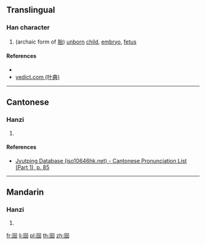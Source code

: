 ==Translingual==

===Han character===
{{Han char|rn=31|rad=囗|as=05|sn=8|four=|canj=WIR|ids=⿴囗台}}

# (archaic form of [[胎]]) [[unborn]] [[child]], [[embryo]], [[fetus]]

====References====
* {{Han ref|kx=0218.041|dkj=04751|dj=0446.060|hdz=10717.160|uh=56FC|ud=22268}}
* [http://yedict.com/htm/56/56FC.htm yedict.com (叶典)]

----

==Cantonese==

===Hanzi===
{{yue-hanzi|jyut=[[toi1]]|y=toi1}}

# {{defn|lang=yue|sort=囗05}}

====References====
* [http://www.iso10646hk.net/jp/document/download.jsp Jyutping Database (iso10646hk.net) - Cantonese Pronunciation List (Part 1), p. 85]

----

==Mandarin==

===Hanzi===
{{cmn-hanzi|pin=[[tāi]] ([[tai1]])|wg=t'ai<sup>1</sup>}}

# {{defn|lang=cmn|sort=囗05}}

[[fr:囼]]
[[li:囼]]
[[pl:囼]]
[[th:囼]]
[[zh:囼]]